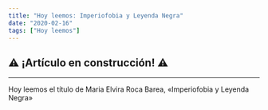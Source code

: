 ```yaml
---
title: "Hoy leemos: Imperiofobia y Leyenda Negra"
date: "2020-02-16"
tags: ["Hoy leemos"]
---
```


## :warning: ¡Artículo en construcción! :warning:

---

Hoy leemos el título de Maria Elvira Roca Barea, «Imperiofobia y Leyenda Negra»